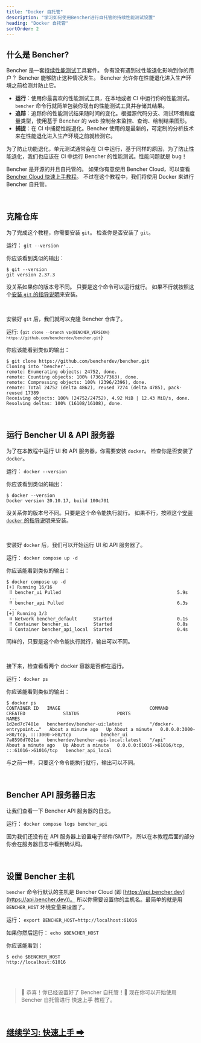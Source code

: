 ```yaml
---
title: "Docker 自托管"
description: "学习如何使用Bencher进行自托管的持续性能测试设置"
heading: "Docker 自托管"
sortOrder: 2
---
```



## 什么是 Bencher?

Bencher 是一套[持续性能测试](/docs/zh/explanation/continuous-benchmarking/)工具套件。
你有没有遇到过性能退化影响到你的用户？
Bencher 能够防止这种情况发生。
Bencher 允许你在性能退化进入生产环境之前检测并防止它。

- **运行**：使用你最喜欢的性能测试工具，在本地或者 CI 中运行你的性能测试。 `bencher` 命令行就简单包装你现有的性能测试工具并存储其结果。
- **追踪**：追踪你的性能测试结果随时间的变化。根据源代码分支、测试环境和度量类型，使用基于 Bencher 的 web 控制台来监控、查询、绘制结果图形。
- **捕捉**：在 CI 中捕捉性能退化。Bencher 使用的是最新的，可定制的分析技术来在性能退化进入生产环境之前就检测它。

为了防止功能退化，单元测试通常会在 CI 中运行，基于同样的原因，为了防止性能退化，我们也应该在 CI 中运行 Bencher 的性能测试。性能问题就是 bug！

Bencher 是开源的并且自托管的。
如果你有意使用 Bencher Cloud，可以查看 [Bencher Cloud 快速上手教程](/docs/zh/tutorial/quick-start/)。
不过在这个教程中，我们将使用 Docker 来进行 Bencher 自托管。

<br />

## 克隆仓库

为了完成这个教程，你需要安装 `git`。
检查你是否安装了 `git`。

运行： `git --version`

你应该看到类似的输出：

```
$ git --version
git version 2.37.3
```

没关系如果你的版本号不同。
只要是这个命令可以运行就行。
如果不行就按照这个[安装 `git` 的指导说明](https://git-scm.com/book/en/v2/Getting-Started-Installing-Git)来安装。

<br />

安装好 `git` 后，我们就可以克隆 Bencher 仓库了。

运行: <code>{`git clone --branch v${BENCHER_VERSION} https://github.com/bencherdev/bencher.git`}</code>

你应该能看到类似的输出：

```
$ git clone https://github.com/bencherdev/bencher.git
Cloning into 'bencher'...
remote: Enumerating objects: 24752, done.
remote: Counting objects: 100% (7363/7363), done.
remote: Compressing objects: 100% (2396/2396), done.
remote: Total 24752 (delta 4862), reused 7274 (delta 4785), pack-reused 17389
Receiving objects: 100% (24752/24752), 4.92 MiB | 12.43 MiB/s, done.
Resolving deltas: 100% (16108/16108), done.
```

<br />

## 运行 Bencher UI & API 服务器

为了在本教程中运行 UI 和 API 服务器，你需要安装 `docker`。
检查你是否安装了 `docker`。

运行： `docker --version`

你应该看到类似的输出：

```
$ docker --version
Docker version 20.10.17, build 100c701
```

没关系你的版本号不同。只要是这个命令能执行就行。
如果不行，按照这个[安装 `docker` 的指导说明](https://docs.docker.com/get-docker/)来安装。

<br />

安装好 `docker` 后，我们可以开始运行 UI 和 API 服务器了。

运行： `docker compose up -d`

你应该能看到类似的输出：

```
$ docker compose up -d
[+] Running 16/16
 ⠿ bencher_ui Pulled                                           5.9s
 ...
 ⠿ bencher_api Pulled                                          6.3s
 ...
[+] Running 3/3
 ⠿ Network bencher_default      Started                        0.1s
 ⠿ Container bencher_ui         Started                        0.8s
 ⠿ Container bencher_api_local  Started                        0.4s
```

同样的，只要是这个命令能执行就行，输出可以不同。

<br />

接下来，检查看看两个 docker 容器是否都在运行。

运行： `docker ps`

你应该能看到类似的输出：

```
$ docker ps
CONTAINER ID   IMAGE                                 COMMAND                  CREATED              STATUS              PORTS                                           NAMES
1d2ed7c7481e   bencherdev/bencher-ui:latest          "/docker-entrypoint.…"   About a minute ago   Up About a minute   0.0.0.0:3000->80/tcp, :::3000->80/tcp           bencher_ui
7a8590d7021a   bencherdev/bencher-api-local:latest   "/api"                   About a minute ago   Up About a minute   0.0.0.0:61016->61016/tcp, :::61016->61016/tcp   bencher_api_local
```

与之前一样，只要这个命令能执行就行，输出可以不同。

<br />

## Bencher API 服务器日志

让我们查看一下 Bencher API 服务器的日志。

运行： `docker compose logs bencher_api`

因为我们还没有在 API 服务器上设置电子邮件/SMTP，
所以在本教程后面的部分你会在服务器日志中看到确认码。

<br />

## 设置 Bencher 主机

`bencher` 命令行默认的主机是 Bencher Cloud (即 [https://api.bencher.dev](https://api.bencher.dev))。
所以你需要设置你的主机名。最简单的就是用 `BENCHER_HOST` 环境变量来设置了。

运行： `export BENCHER_HOST=http://localhost:61016`

如果你然后运行： `echo $BENCHER_HOST`

你应该能看到：

```
$ echo $BENCHER_HOST
http://localhost:61016
```

<br />
<br />

> 🐰 恭喜！你已经设置好了 Bencher 自托管！🎉
> 现在你可以开始使用 Bencher 自托管进行 快速上手 教程了。

<br />

<h2><a href="/docs/zh/tutorial/quick-start/">继续学习: 快速上手 ➡</a></h2>
